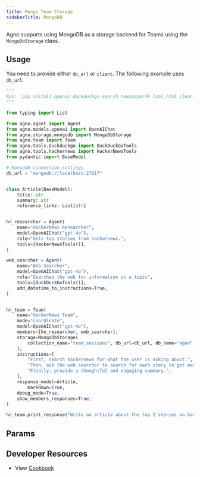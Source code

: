 ```yaml
---
title: Mongo Team Storage
sidebarTitle: MongoDB
---
```


Agno supports using MongoDB as a storage backend for Teams using the `MongoDbStorage` class.

## Usage

You need to provide either `db_url` or `client`. The following example uses `db_url`.

```python mongodb_storage_for_team.py
"""
Run: `pip install openai duckduckgo-search newspaper4k lxml_html_clean agno` to install the dependencies
"""

from typing import List

from agno.agent import Agent
from agno.models.openai import OpenAIChat
from agno.storage.mongodb import MongoDbStorage
from agno.team import Team
from agno.tools.duckduckgo import DuckDuckGoTools
from agno.tools.hackernews import HackerNewsTools
from pydantic import BaseModel

# MongoDB connection settings
db_url = "mongodb://localhost:27017"


class Article(BaseModel):
    title: str
    summary: str
    reference_links: List[str]


hn_researcher = Agent(
    name="HackerNews Researcher",
    model=OpenAIChat("gpt-4o"),
    role="Gets top stories from hackernews.",
    tools=[HackerNewsTools()],
)

web_searcher = Agent(
    name="Web Searcher",
    model=OpenAIChat("gpt-4o"),
    role="Searches the web for information on a topic",
    tools=[DuckDuckGoTools()],
    add_datetime_to_instructions=True,
)


hn_team = Team(
    name="HackerNews Team",
    mode="coordinate",
    model=OpenAIChat("gpt-4o"),
    members=[hn_researcher, web_searcher],
    storage=MongoDbStorage(
        collection_name="team_sessions", db_url=db_url, db_name="agno"
    ),
    instructions=[
        "First, search hackernews for what the user is asking about.",
        "Then, ask the web searcher to search for each story to get more information.",
        "Finally, provide a thoughtful and engaging summary.",
    ],
    response_model=Article,
        markdown=True,
    debug_mode=True,
    show_members_responses=True,
)

hn_team.print_response("Write an article about the top 2 stories on hackernews")
```

## Params

<Snippet file="storage-mongodb-params.mdx" />

## Developer Resources

- View [Cookbook](https://github.com/agno-agi/agno/blob/main/cookbook/storage/mongodb_storage/mongodb_storage_for_team.py)
